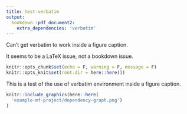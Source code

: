 ```yaml
---
title: test-verbatim
output: 
  bookdown::pdf_document2:
    extra_dependencies: 'verbatim'
---
```


Can't get verbatim to work inside a figure caption. 

It seems to be a LaTeX issue, not a bookdown issue.

```r
knitr::opts_chunk$set(echo = F, warning = F, message = F)
knitr::opts_knit$set(root.dir = here::here())
```

This is a test of the use of verbatim environment inside a figure caption. 

```r

knitr::include_graphics(here::here(
  'example-mf-project/dependency-graph.png')
)
```
